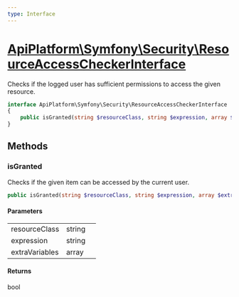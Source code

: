```yaml
---
type: Interface
---
```


# [ApiPlatform\Symfony\Security\ResourceAccessCheckerInterface](/docs/v3.2/reference/Symfony/Security/ResourceAccessCheckerInterface)

Checks if the logged user has sufficient permissions to access the given resource.


```php
interface ApiPlatform\Symfony\Security\ResourceAccessCheckerInterface
{
    public isGranted(string $resourceClass, string $expression, array $extraVariables): bool
}
```
## Methods

### isGranted

Checks if the given item can be accessed by the current user.

```php
public isGranted(string $resourceClass, string $expression, array $extraVariables): bool
```

#### Parameters

<table><tbody>
<tr><td>resourceClass</td><td>string</td><td></td></tr><tr><td>expression</td><td>string</td><td></td></tr><tr><td>extraVariables</td><td>array</td><td></td></tr>
</tbody>
</table>

#### Returns

bool
